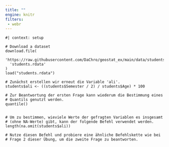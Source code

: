 ```yaml
---
title: ""
engine: knitr
filters:
 - webr
---
```


```webr-r

#| context: setup

# Download a dataset
download.file(
  'https://raw.githubusercontent.com/DaChro/geostat_ex/main/data/students.rdata',
  'students.rdata'
)
load("students.rdata")

```

```webr-r
# Zunächst erstellen wir erneut die Variable 'ali'.
students$ali <- ((students$Semester / 2) / students$Age) * 100

# Zur Beantwortung der ersten Frage kann wiederum die Bestimmung eines 
# Quantils genutzt werden. 
quantile()


# Um zu bestimmen, wieviele Werte der gefragten Variablen es insgesamt 
# (ohne NA-Werte) gibt, kann der folgende Befehl verwendet werden. 
length(na.omit(students$ali))

# Nutze diesen Befehl und probiere eine ähnliche Befehlskette wie bei 
# Frage 2 dieser Übung, um die zweite Frage zu beantworten.



```
